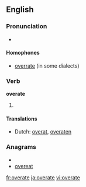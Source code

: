 ==English==

===Pronunciation===
* {{IPA|/'ovəɻeɪt/}}

====Homophones====
* [[overrate]] (in some dialects)

===Verb===
'''overate'''

# {{past tense of|[[overeat]]}}

====Translations====
* Dutch: [[overat]], [[overaten]]

===Anagrams===
* {{alphagram|aeeortv}}
* [[overeat#English|overeat]]

[[fr:overate]]
[[ja:overate]]
[[vi:overate]]